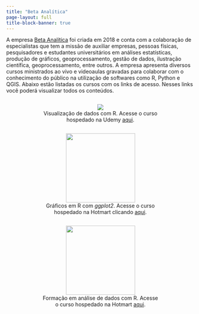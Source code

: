 ---
title: "Beta Analítica"
page-layout: full
title-block-banner: true
---

A empresa [Beta Analítica](https://betaanalitica.com.br/) foi criada em 2018 e conta com a colaboração de especialistas que tem a missão de auxiliar empresas, pessoas físicas, pesquisadores e estudantes universitários em análises estatísticas, produção de gráficos, geoprocessamento, gestão de dados, ilustração científica, geoprocessamento, entre outros. A empresa apresenta diversos cursos ministrados ao vivo e videoaulas gravadas para colaborar com o conhecimento do público na utilização de softwares como R, Python e QGIS. Abaixo estão listadas os cursos com os links de acesso. Nesses links você poderá visualizar todos os conteúdos.

<center>

::: box
<p>![](images/5579842_60e2.jpg)<br> Visualização de dados com R. Acesse o curso hospedado na Udemy [aqui](https://www.udemy.com/course/visualizacao-dados-r/).</p>
:::

::: box
<p>![](images/ggplot2_hotmart.png){width="185"} <br> Gráficos em R com *ggplot2*. Acesse o curso hospedado na Hotmart clicando [aqui](https://hotmart.com/pt-br/marketplace/produtos/graficos-em-r-com-ggplot2/H55031467J).</p>
:::

::: box
<p>![](images/formacao_analise_dados_hotmart.png){width="185"} <br> Formação em análise de dados com R. Acesse o curso hospedado na Hotmart [aqui](https://pay.hotmart.com/F76952913J?checkoutMode=10&bid=1699841041995).</p>
:::

</center>

```{=html}
<style>
div.box {
    width: 320px;
    display: inline-block;
}
</style>
```
